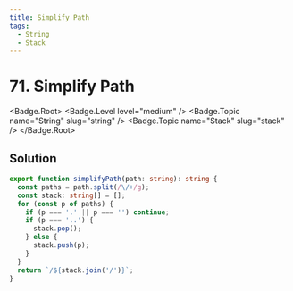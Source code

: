 ```yaml
---
title: Simplify Path
tags:
  - String
  - Stack
---
```


# 71. Simplify Path

<Badge.Root>
  <Badge.Level level="medium" />
  <Badge.Topic name="String" slug="string" />
  <Badge.Topic name="Stack" slug="stack" />
</Badge.Root>

## Solution

```typescript filename="solution.ts" copy
export function simplifyPath(path: string): string {
  const paths = path.split(/\/+/g);
  const stack: string[] = [];
  for (const p of paths) {
    if (p === '.' || p === '') continue;
    if (p === '..') {
      stack.pop();
    } else {
      stack.push(p);
    }
  }
  return `/${stack.join('/')}`;
}
```

<ProblemLink
  codingSite="leetcode"
  href="https://leetcode.com/problems/simplify-path"
  title="Simplify Path"
/>
